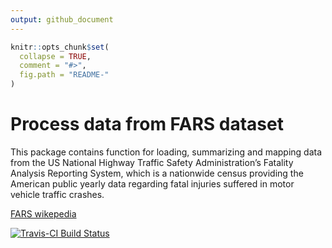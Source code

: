 ```yaml
---
output: github_document
---
```


<!-- README.md is generated from README.Rmd. Please edit that file -->

```r
knitr::opts_chunk$set(
  collapse = TRUE,
  comment = "#>",
  fig.path = "README-"
)
```

# Process data from FARS dataset

This package contains function for loading, summarizing and mapping data from the US National Highway Traffic Safety Administration's Fatality Analysis Reporting System, which is a nationwide census providing the American public yearly data regarding fatal injuries suffered in motor vehicle traffic crashes. 


[FARS wikepedia](https://en.wikipedia.org/wiki/Fatality_Analysis_Reporting_System)

[![Travis-CI Build Status](https://travis-ci.org/tcoopermont/fars.svg?branch=master)](https://travis-ci.org/tcoopermont/fars)
